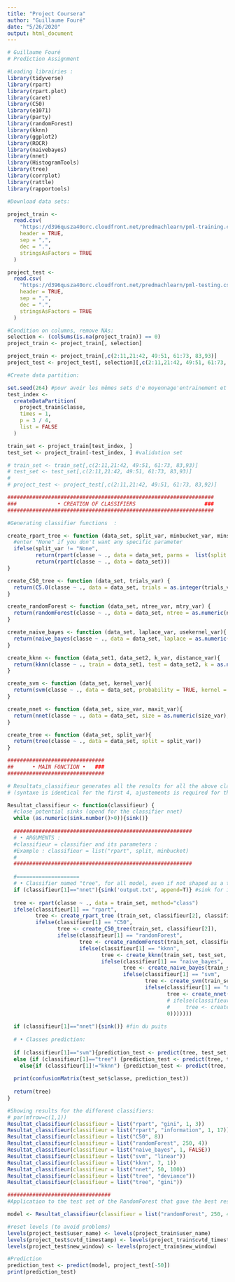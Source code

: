 ```yaml
---
title: "Project Coursera"
author: "Guillaume Fouré"
date: "5/26/2020"
output: html_document
---
```


```r
# Guillaume Fouré
# Prediction Assignment 

#Loading librairies :
library(tidyverse)
library(rpart)
library(rpart.plot)
library(caret)
library(C50)
library(e1071)
library(party)
library(randomForest)
library(kknn)
library(ggplot2)
library(ROCR)
library(naivebayes)
library(nnet)
library(HistogramTools)
library(tree)
library(corrplot)
library(rattle)
library(rapportools)

#Download data sets:

project_train <-
  read.csv(
    "https://d396qusza40orc.cloudfront.net/predmachlearn/pml-training.csv",
    header = TRUE,
    sep = ",",
    dec = ".",
    stringsAsFactors = TRUE
  )

project_test <-
  read.csv(
    "https://d396qusza40orc.cloudfront.net/predmachlearn/pml-testing.csv",
    header = TRUE,
    sep = ",",
    dec = ".",
    stringsAsFactors = TRUE
  )

#Condition on columns, remove NAs:
selection <- (colSums(is.na(project_train)) == 0)
project_train <- project_train[, selection]

project_train <- project_train[,c(2:11,21:42, 49:51, 61:73, 83,93)]
project_test <- project_test[, selection][,c(2:11,21:42, 49:51, 61:73, 83,93)]

#Create data partition:

set.seed(264) #pour avoir les mêmes sets d'e moyennage'entrainement et de test pour chaque classifieur
test_index <-
  createDataPartition(
    project_train$classe,
    times = 1,
    p = 3 / 4,
    list = FALSE
  )

train_set <- project_train[test_index, ]
test_set <- project_train[-test_index, ] #validation set

# train_set <- train_set[,c(2:11,21:42, 49:51, 61:73, 83,93)]
# test_set <- test_set[,c(2:11,21:42, 49:51, 61:73, 83,93)]
# 
# project_test <- project_test[,c(2:11,21:42, 49:51, 61:73, 83,92)]

##################################################################
###             • CREATION OF CLASSIFIERS                      ###
##################################################################

#Generating classifier functions  :

create_rpart_tree <- function (data_set, split_var, minbucket_var, minsplit_var) {
  #enter "None" if you don't want any specific parameter
  ifelse(split_var != "None",
         return(rpart(classe ~ ., data = data_set, parms =  list(split = as.character(split_var)), minbucket = as.numeric(minbucket_var), minsplit = as.numeric(minsplit_var))),
         return(rpart(classe ~ ., data = data_set)))
}

create_C50_tree <- function (data_set, trials_var) {
  return(C5.0(classe ~ ., data = data_set, trials = as.integer(trials_var)))
}

create_randomForest <- function (data_set, ntree_var, mtry_var) {
  return(randomForest(classe ~ ., data = data_set, ntree = as.numeric(ntree_var), mtry = as.numeric(mtry_var)))
}

create_naive_bayes <- function (data_set, laplace_var, usekernel_var){
  return(naive_bayes(classe ~ ., data = data_set, laplace = as.numeric(laplace_var), usekernel = as.logical(usekernel_var)))
}

create_kknn <- function (data_set1, data_set2, k_var, distance_var){
  return(kknn(classe ~ ., train = data_set1, test = data_set2, k = as.numeric(k_var), distance = as.numeric(distance_var)))
}

create_svm <- function (data_set, kernel_var){
  return(svm(classe ~ ., data = data_set, probability = TRUE, kernel = kernel_var))
}

create_nnet <- function (data_set, size_var, maxit_var){
  return(nnet(classe ~ ., data = data_set, size = as.numeric(size_var), maxit = as.numeric(maxit_var)))
}

create_tree <- function (data_set, split_var){
  return(tree(classe ~ ., data = data_set, split = split_var))
}

###############################
##      • MAIN FONCTION •   ###
###############################

# Resultats_classifieur generates all the results for all the above classifiers, and returns the model
# (syntaxe is identical for the first 4, ajustements is required for the others) :

Resultat_classifieur <- function(classifieur) {
  #close potential sinks (opend for the classifier nnet)
  while (as.numeric(sink.number()>0)){sink()} 
  
  #########################################################
  # • ARGUMENTS : 
  #classifieur = classifier and its parameters :
  #Example : classifieur = list("rpart", split, minbucket)
  #
  #########################################################
  
  #====================
  # • Classifier named "tree", for all model, even if not shaped as a tree (ease of notation)
  if (classifieur[1]=="nnet"){sink('output.txt', append=T)} #sink for intermediary messages (not to plot)
  
  tree <- rpart(classe ~ ., data = train_set, method="class")
  ifelse(classifieur[1] == "rpart",
         tree <- create_rpart_tree (train_set, classifieur[2], classifieur[3], classifieur[4]),
         ifelse(classifieur[1] == "C50",
                tree <- create_C50_tree(train_set, classifieur[2]),
                ifelse(classifieur[1] == "randomForest",
                       tree <- create_randomForest(train_set, classifieur[2], classifieur[3]),
                       ifelse(classifieur[1] == "kknn",
                              tree <- create_kknn(train_set, test_set, classifieur[2], classifieur[3]),
                              ifelse(classifieur[1] == "naive_bayes",
                                     tree <- create_naive_bayes(train_set, classifieur[2], classifieur[3]), 
                                     ifelse(classifieur[1] == "svm",
                                            tree <- create_svm(train_set, classifieur[2]),
                                            ifelse(classifieur[1] == "nnet",
                                                   tree <- create_nnet(train_set, classifieur[2], classifieur[3]),
                                                   # ifelse(classifieur[1] == "tree",
                                                   #     tree <- create_tree(train_set, classifieur[2]),
                                                   0)))))))
  
  if (classifieur[1]=="nnet"){sink()} #fin du puits
  
  # • Classes prediction:
  
  if (classifieur[1]=="svm"){prediction_test <- predict(tree, test_set, type = "response")}
  else {if (classifieur[1]=="tree") {prediction_test <- predict(tree, test_set, type = "vector")}
    else{if (classifieur[1]!="kknn") {prediction_test <- predict(tree, test_set, type = "class")}}}
  
  print(confusionMatrix(test_set$classe, prediction_test))
  
  return(tree)
}

#Showing results for the different classifiers:
# par(mfrow=c(1,1))
Resultat_classifieur(classifieur = list("rpart", "gini", 1, 3))
Resultat_classifieur(classifieur = list("rpart", "information", 1, 17))
Resultat_classifieur(classifieur = list("C50", 8))
Resultat_classifieur(classifieur = list("randomForest", 250, 4))
Resultat_classifieur(classifieur = list("naive_bayes", 1, FALSE))
Resultat_classifieur(classifieur = list("svm", "linear"))
Resultat_classifieur(classifieur = list("kknn", 7, 1))
Resultat_classifieur(classifieur = list("nnet", 50, 100))
Resultat_classifieur(classifieur = list("tree", "deviance"))
Resultat_classifieur(classifieur = list("tree", "gini"))

#################################
#Application to the test set of the RandomForest that gave the best results:

model <- Resultat_classifieur(classifieur = list("randomForest", 250, 4))

#reset levels (to avoid problems)
levels(project_test$user_name) <- levels(project_train$user_name)
levels(project_test$cvtd_timestamp) <- levels(project_train$cvtd_timestamp)
levels(project_test$new_window) <- levels(project_train$new_window)

#Prediction
prediction_test <- predict(model, project_test[-50])
print(prediction_test)


```
